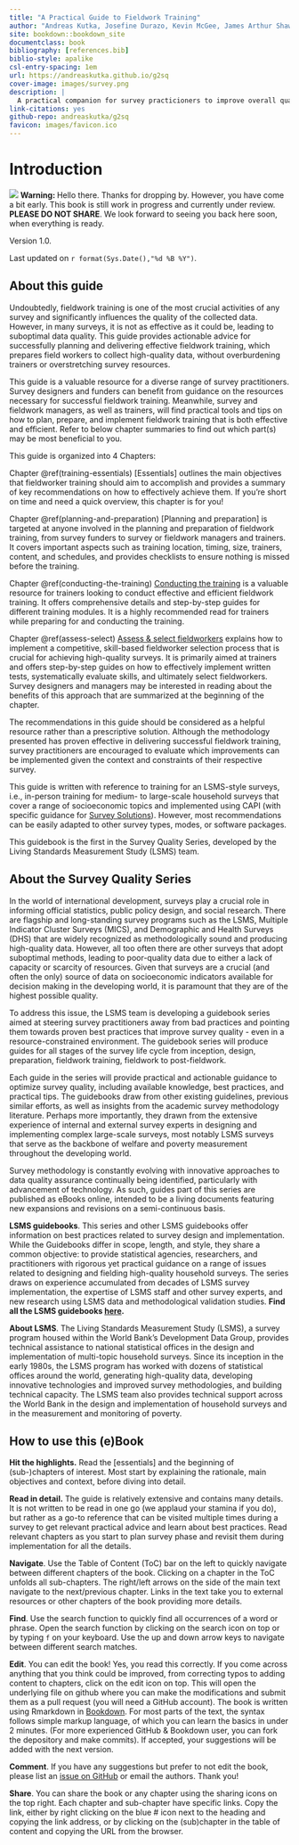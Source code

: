 ```yaml
--- 
title: "A Practical Guide to Fieldwork Training"
author: "Andreas Kutka, Josefine Durazo, Kevin McGee, James Arthur Shaw"
site: bookdown::bookdown_site
documentclass: book
bibliography: [references.bib]
biblio-style: apalike
csl-entry-spacing: 1em
url: https://andreaskutka.github.io/g2sq
cover-image: images/survey.png
description: |
  A practical companion for survey practicioners to improve overall quality by improving all stages of a survey. In this episode: fieldworker training. 
link-citations: yes
github-repo: andreaskutka/g2sq
favicon: images/favicon.ico
---
```


# Introduction {-}

:::: { .warn}
<img src="images/warning.svg" class="svg-inline"/> **Warning: **Hello there. Thanks for dropping by. However, you have come a bit early. This book is still work in progress and currently under review. **PLEASE DO NOT SHARE**. We look forward to seeing you back here soon, when everything is ready.  
::::

Version 1.0.

Last updated on `r format(Sys.Date(),"%d %B %Y")`.

## About this guide{-}

Undoubtedly, fieldwork training is one of the most crucial activities of any survey and significantly influences the quality of the collected data. However, in many surveys, it is not as effective as it could be, leading to suboptimal data quality. This guide provides actionable advice for successfully planning and delivering effective fieldwork training, which prepares field workers to collect high-quality data, without overburdening trainers or overstretching survey resources. 

This guide is a valuable resource for a diverse range of survey practitioners. Survey designers and funders can benefit from guidance on the resources necessary for successful fieldwork training. Meanwhile, survey and fieldwork managers, as well as trainers, will find practical tools and tips on how to plan, prepare, and implement fieldwork training that is both effective and efficient. Refer to below chapter summaries to find out which part(s) may be most beneficial to you.

This guide is organized into 4 Chapters:

Chapter \@ref(training-essentials) [Essentials] outlines the main objectives that fieldworker training should aim to accomplish and provides a summary of key recommendations on how to effectively achieve them. If you're short on time and need a quick overview, this chapter is for you! 

Chapter \@ref(planning-and-preparation) [Planning and preparation] is targeted at anyone involved in the planning and preparation of fieldwork training, from survey funders to survey or fieldwork managers and trainers. It covers important aspects such as training location, timing, size, trainers, content, and schedules, and provides checklists to ensure nothing is missed before the training.

Chapter \@ref(conducting-the-training) [Conducting the training](#conducting-the-training) is a valuable resource for trainers looking to conduct effective and efficient fieldwork training. It offers comprehensive details and step-by-step guides for different training modules. It is a highly recommended read for trainers while preparing for and conducting the training.

Chapter \@ref(assess-select) [Assess & select fieldworkers](#assess-select) explains how to implement a competitive, skill-based fieldworker selection process that is crucial for achieving high-quality surveys. It is primarily aimed at trainers and offers step-by-step guides on how to effectively implement written tests, systematically evaluate skills, and ultimately select fieldworkers. Survey designers and managers may be interested in reading about the benefits of this approach that are summarized at the beginning of the chapter.  

The recommendations in this guide should be considered as a helpful resource rather than a prescriptive solution. Although the methodology presented has proven effective in delivering successful fieldwork training, survey practitioners are encouraged to evaluate which improvements can be implemented given the context and constraints of their respective survey.

This guide is written with reference to training for an LSMS-style surveys, i.e., in-person training for medium- to large-scale household surveys that cover a range of socioeconomic topics and implemented using CAPI (with specific guidance for [Survey Solutions](https://mysurvey.solutions/){target="_blank"}). However, most recommendations can be easily adapted to other survey types, modes, or software packages.  

This guidebook is the first in the Survey Quality Series, developed by the Living Standards Measurement Study (LSMS) team.

## About the Survey Quality Series{-}

In the world of international development, surveys play a crucial role in informing official statistics, public policy design, and social research. There are flagship and long-standing survey programs such as the LSMS, Multiple Indicator Cluster Surveys (MICS), and Demographic and Health Surveys (DHS) that are widely recognized as methodologically sound and producing high-quality data. However, all too often there are other surveys that adopt suboptimal methods, leading to poor-quality data due to either a lack of capacity or scarcity of resources. Given that surveys are a crucial (and often the only) source of data on socioeconomic indicators available for decision making in the developing world, it is paramount that they are of the highest possible quality.

To address this issue, the LSMS team is developing a guidebook series aimed at steering survey practitioners away from bad practices and pointing them towards proven best practices that improve survey quality - even in a resource-constrained environment. The guidebook series will produce guides for all stages of the survey life cycle from inception, design, preparation, fieldwork training, fieldwork to post-fieldwork.

Each guide in the series will provide practical and actionable guidance to optimize survey quality, including available knowledge, best practices, and practical tips. The guidebooks draw from other existing guidelines, previous similar efforts, as well as insights from the academic survey methodology literature. Perhaps more importantly, they drawn from the extensive experience of internal and external survey experts in designing and implementing complex large-scale surveys, most notably LSMS surveys that serve as the backbone of welfare and poverty measurement throughout the developing world.

Survey methodology is constantly evolving with innovative approaches to data quality assurance continually being identified, particularly with advancement of technology. As such, guides part of this series are published as eBooks online, intended to be a living documents featuring new expansions and revisions on a semi-continuous basis.

**LSMS guidebooks**. This series and other LSMS guidebooks offer information on best practices related to survey design and implementation. While the Guidebooks differ in scope, length, and style, they share a common objective: to provide statistical agencies, researchers, and practitioners with rigorous yet practical guidance on a range of issues related to designing and fielding high-quality household surveys. The series draws on experience accumulated from decades of LSMS survey implementation, the expertise of LSMS staff and other survey experts, and new research using LSMS data and methodological validation studies. **Find all the LSMS guidebooks [here](https://www.worldbank.org/en/programs/lsms/lsms-guidebooks){target="_blank"}.**  

**About LSMS**. The Living Standards Measurement Study (LSMS), a survey program housed within the World Bank’s Development Data Group, provides technical assistance to national statistical offices in the design and implementation of multi-topic household surveys. Since its inception in the early 1980s, the LSMS program has worked with dozens of statistical offices around the world, generating high-quality data, developing innovative technologies and improved survey methodologies, and building technical capacity. The LSMS team also provides technical support across the World Bank in the design and implementation of household surveys and in the measurement and monitoring of poverty. 

## How to use this (e)Book{-}

__Hit the highlights.__ Read the [essentials] and the beginning of (sub-)chapters of interest. Most start by explaining the rationale, main objectives and context, before diving into detail.    

__Read in detail.__ The guide is relatively extensive and contains many details. It is not written to be read in one go (we applaud your stamina if you do), but rather as a go-to reference that can be visited multiple times during a survey to get relevant practical advice and learn about best practices. Read relevant chapters as you start to plan survey phase and revisit them during implementation for all the details.

__Navigate__. Use the Table of Content (ToC) bar on the left to quickly navigate between different chapters of the book. Clicking on a chapter in the ToC unfolds all sub-chapters. The right/left arrows on the side of the main text navigate to the next/previous chapter. Links in the text take you to external resources or other chapters of the book providing more details.

__Find__. Use the search function to quickly find all occurrences of a word or phrase. Open the search function by clicking on the search icon on top or by typing `f` on your keyboard. Use the up and down arrow keys to navigate between different search matches.

__Edit__. You can edit the book! Yes, you read this correctly. If you come across anything that you think could be improved, from correcting typos to adding content to chapters, click on the edit icon on top. This will open the underlying file on github where you can make the modifications and submit them as a pull request (you will need a GitHub account). The book is written using Rmarkdown in [Bookdown](https://bookdown.org/yihui/rmarkdown-cookbook){target="_blank"}. For most parts of the text, the syntax follows simple markup language, of which you can learn the basics in under 2 minutes. (For more experienced GitHub & Bookdown user, you can fork the depository and make commits). If accepted, your suggestions will be added with the next version. 

__Comment__. If you have any suggestions but prefer to not edit the book, please list an [issue on GitHub](https://github.com/andreaskutka/g2sq/issues/new){target="_blank"} or email the authors. Thank you!

__Share__. You can share the book or any chapter using the sharing icons on the top right. Each chapter and sub-chapter have specific links. Copy the link, either by right clicking on the blue # icon next to the heading and copying the link address, or by clicking on the (sub)chapter in the table of content and copying the URL from the browser. 

